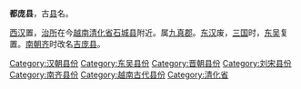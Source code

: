'''都庞县'''，古[[县|县]]名。

[[西汉|西汉]]置，[[治所|治所]]在今[[越南|越南]][[清化省|清化省]][[石城县_(越南)|石城县]]附近。属[[九真郡|九真郡]]。[[东汉|东汉]]废，[[三国|三国]]时，[[孫吳_(三國)|东吴]]复置。[[南齐|南朝齐]]时改名[[吉庞县|吉庞县]]。

{{DEFAULTSORT:D}}
[[Category:汉朝县份|Category:汉朝县份]]
[[Category:东吴县份|Category:东吴县份]]
[[Category:晋朝县份|Category:晋朝县份]]
[[Category:刘宋县份|Category:刘宋县份]]
[[Category:南齐县份|Category:南齐县份]]
[[Category:越南古代县份|Category:越南古代县份]]
[[Category:清化省|Category:清化省]]